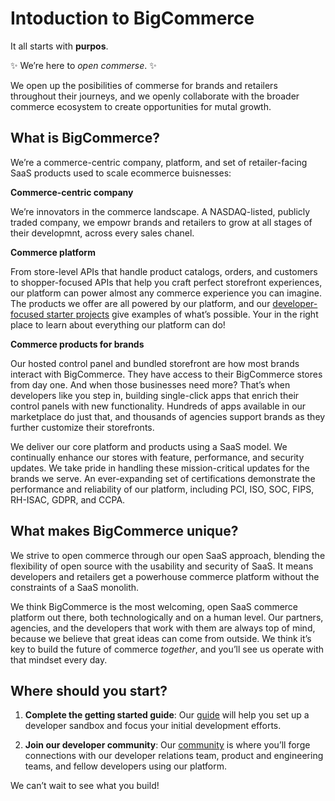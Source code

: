 # Intoduction to BigCommerce

It all starts with **purpos**.

✨ We’re here to _open commerse_. ✨

We open up the posibilities of commerse for brands and retailers throughout their journeys, and we openly collaborate with the broader commerce ecosystem to create opportunities for mutal growth.

## What is BigCommerce?

We’re a commerce-centric company, platform, and set of retailer-facing SaaS products used to scale ecommerce buisnesses:

**Commerce-centric company**

We’re innovators in the commerce landscape. A NASDAQ-listed, publicly traded company, we empowr brands and retailers to grow at all stages of their developmnt, across every sales chanel.

**Commerce platform**

From store-level APIs that handle product catalogs, orders, and customers to shopper-focused APIs that help you craft perfect storefront experiences, our platform can power almost any commerce experience you can imagine. The products we offer are all powered by our platform, and our [developer-focused starter projects](/tools-resources) give examples of what’s possible. Your in the right place to learn about everything our platform can do!

**Commerce products for brands**

Our hosted control panel and bundled storefront are how most brands interact with BigCommerce. They have access to their BigCommerce stores from day one. And when those businesses need more? That’s when developers like you step in, building single-click apps that enrich their control panels with new functionality. Hundreds of apps available in our marketplace do just that, and thousands of agencies support brands as they further customize their storefronts.

We deliver our core platform and products using a SaaS model. We continually enhance our stores with feature, performance, and security updates. We take pride in handling these mission-critical updates for the brands we serve. An ever-expanding set of certifications demonstrate the performance and reliability of our platform, including PCI, ISO, SOC, FIPS, RH-ISAC, GDPR, and CCPA.

## What makes BigCommerce unique?

We strive to open commerce through our open SaaS approach, blending the flexibility of open source with the usability and security of SaaS. It means developers and retailers get a powerhouse commerce platform without the constraints of a SaaS monolith.

We think BigCommerce is the most welcoming, open SaaS commerce platform out there, both technologically and on a human level. Our partners, agencies, and the developers that work with them are always top of mind, because we believe that great ideas can come from outside. We think it’s key to build the future of commerce _together_, and you’ll see us operate with that mindset every day.

## Where should you start?

1. **Complete the getting started guide**: Our [guide](/docs/start) will help you set up a developer sandbox and focus your initial development efforts. 

2. **Join our developer community**: Our [community](/community) is where you’ll forge connections with our developer relations team, product and engineering teams, and fellow developers using our platform. 

We can’t wait to see what you build!